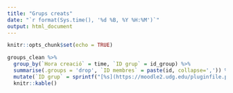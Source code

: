 ```yaml
---
title: "Grups creats"
date: "`r format(Sys.time(), '%d %B, %Y %H:%M')`"
output: html_document
---
```


```r
knitr::opts_chunk$set(echo = TRUE)
```

```r
groups_clean %>%
  group_by(`Hora creació` = time, `ID grup` = id_group) %>%
  summarise(.groups = 'drop', `ID membres` = paste(id, collapse=',')) %>%
  mutate(`ID grup` = sprintf("[%s](https://moodle2.udg.edu/pluginfile.php/1681165/mod_folder/content/0/enunciat2_%s.pdf)", `ID grup`, `ID grup`)) %>%
  knitr::kable()
```

